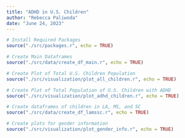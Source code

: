 ```yaml
---
title: "ADHD in U.S. Children"
author: "Rebecca Paliwoda"
date: "June 24, 2023"
---
```


```r
# Install Required Packages
source("./src/packages.r", echo = TRUE)
```

```r
# Create Main Dataframes
source("./src/data/create_df_main.r", echo = TRUE)
```

```r
# Create Plot of Total U.S. Children Population
source("./src/visualization/plot_all_children.r", echo = TRUE)
```

```r
# Create Plot of Total Population of U.S. Children with ADHD
source("./src/visualization/plot_adhd_children.r", echo = TRUE)
```

```r
# Create dataframes of children in LA, MS, and SC
source("./src/data/create_df_lamssc.r", echo = TRUE)
```

```r
# Create plots for gender information
source("./src/visualization/plot_gender_info.r", echo = TRUE)
```